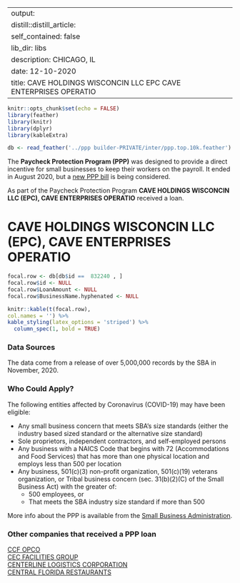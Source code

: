 
---
output:
  distill::distill_article:
    self_contained: false
    lib_dir: libs
description: CHICAGO, IL 
date: 12-10-2020
title: CAVE HOLDINGS WISCONCIN LLC EPC CAVE ENTERPRISES OPERATIO 
---




```r
knitr::opts_chunk$set(echo = FALSE)
library(feather)
library(knitr)
library(dplyr)
library(kableExtra)

db <- read_feather('../ppp builder-PRIVATE/inter/ppp.top.10k.feather')

```



The **Paycheck Protection Program (PPP)** was designed to provide a direct incentive for small businesses to keep their workers on the payroll. It ended in August 2020, but a [new PPP bill](https://thehill.com/policy/finance/529092-bipartisan-support-for-new-ppp-loans-gains-momentum-in-congress) is being considered.

As part of the Paycheck Protection Program **CAVE HOLDINGS WISCONCIN LLC (EPC), CAVE ENTERPRISES OPERATIO** received a loan.


# CAVE HOLDINGS WISCONCIN LLC (EPC), CAVE ENTERPRISES OPERATIO 

```r
focal.row <- db[db$id ==  832240 , ]
focal.row$id <- NULL
focal.row$LoanAmount <- NULL
focal.row$BusinessName.hyphenated <- NULL

knitr::kable(t(focal.row), 
col.names = '') %>%
kable_styling(latex_options = 'striped') %>%
  column_spec(1, bold = TRUE)


```

### Data Sources

The data come from a release of over 5,000,000 records by the SBA in November, 2020.


### Who Could Apply?

The following entities affected by Coronavirus (COVID-19) may have been eligible:

+ Any small business concern that meets SBA’s size standards (either the industry based sized standard or the alternative size standard)
+ Sole proprietors, independent contractors, and self-employed persons
+ Any business with a NAICS Code that begins with 72 (Accommodations and Food Services) that has more than one physical location and employs less than 500 per location
+ Any business, 501(c)(3) non-profit organization, 501(c)(19) veterans organization, or Tribal business concern (sec. 31(b)(2)(C) of the Small Business Act) with the greater of:
  + 500 employees, or 
  + That meets the SBA industry size standard if more than 500


More info about the PPP is available from the [Small Business Administration](https://www.sba.gov/funding-programs/loans/coronavirus-relief-options/paycheck-protection-program).

 
### Other companies that received a PPP loan 
   
 [CCF OPCO](/Paycheck-Protection-Program/836208-CCF-OPCO) <br> [CEC FACILITIES GROUP](/Paycheck-Protection-Program/839370-CEC-FACILITIES-GROUP) <br> [CENTERLINE LOGISTICS CORPORATION](/Paycheck-Protection-Program/848510-CENTERLINE-LOGISTICS-CORPORATION) <br> [CENTRAL FLORIDA RESTAURANTS](/Paycheck-Protection-Program/851069-CENTRAL-FLORIDA-RESTAURANTS) <br>